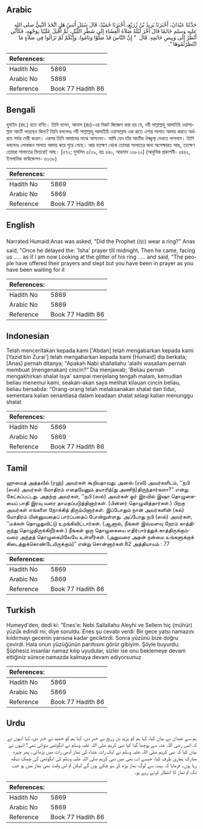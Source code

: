 ## Arabic


<div dir="rtl" lang="ar" style={{fontSize:'larger',backgroundColor:'#f8f9fa',padding:20}}>
حَدَّثَنَا عَبْدَانُ، أَخْبَرَنَا يَزِيدُ بْنُ زُرَيْعٍ، أَخْبَرَنَا حُمَيْدٌ، قَالَ سُئِلَ أَنَسٌ هَلِ اتَّخَذَ النَّبِيُّ صلى الله عليه وسلم خَاتَمًا قَالَ أَخَّرَ لَيْلَةً صَلاَةَ الْعِشَاءِ إِلَى شَطْرِ اللَّيْلِ، ثُمَّ أَقْبَلَ عَلَيْنَا بِوَجْهِهِ، فَكَأَنِّي أَنْظُرُ إِلَى وَبِيصِ خَاتَمِهِ‏.‏ قَالَ ‏ "‏ إِنَّ النَّاسَ قَدْ صَلَّوْا وَنَامُوا، وَإِنَّكُمْ لَمْ تَزَالُوا فِي صَلاَةٍ مَا انْتَظَرْتُمُوهَا ‏"‏‏.‏
</div>
<div style={{backgroundColor:'#f8f9fa',padding:20, marginBottom: 10}}><table> <thead> <tr> <th>References:</th> <th></th> </tr> </thead> <tbody><tr><td>Hadith No</td><td>5869</td></tr><tr><td>Arabic No</td><td>5869</td></tr><tr><td>Reference</td><td>Book 77 Hadith 86</td></tr></tbody></table></div>

## Bengali


<div dir="ltr" lang="bn" style={{fontSize:'larger',backgroundColor:'#f8f9fa',padding:20}}>
হুমাইদ (রহ.) হতে বর্ণিত। তিনি বলেন, আনাস (রাঃ)-এর নিকট জিজ্ঞেস করা হয় যে, নবী সাল্লাল্লাহু আলাইহি ওয়াসাল্লাম আংটি পরেছেন কিনা? তিনি বললেনঃ নবী সাল্লাল্লাহু আলাইহি ওয়াসাল্লাম এক রাতে এশার সালাত আদায় করতে অর্ধরাত পর্যন্ত দেরী করেন। এরপর তিনি আমাদের মাঝে আসলেন। আমি যেন তাঁর আংটির ঔজ্জ্বল্য দেখতে লাগলাম। তিনি বললেনঃ লোকজন সালাত আদায় করে শুয়ে গেছে। আর যতক্ষণ থেকে তোমরা সালাতের জন্য অপেক্ষারত আছ, ততক্ষণ তোমরা সালাতের ভিতরেই আছ। [৫৭২; মুসলিম ৫/৩৯, হাঃ ৬৪০, আহমাদ ১৩৮২০] (আধুনিক প্রকাশনী- ৫৪৪২, ইসলামিক ফাউন্ডেশন- ৫৩৩৮)
</div>
<div style={{backgroundColor:'#f8f9fa',padding:20, marginBottom: 10}}><table> <thead> <tr> <th>References:</th> <th></th> </tr> </thead> <tbody><tr><td>Hadith No</td><td>5869</td></tr><tr><td>Arabic No</td><td>5869</td></tr><tr><td>Reference</td><td>Book 77 Hadith 86</td></tr></tbody></table></div>

## English


<div dir="ltr" lang="en" style={{fontSize:'larger',backgroundColor:'#f8f9fa',padding:20}}>
Narrated Humaid:Anas was asked, "Did the Prophet (ﷺ) wear a ring?" Anas said, "Once he delayed the: 'Isha' prayer till midnight. Then he came, facing us ..... as if l am now Looking at the glitter of his ring ..... and said, "The people have offered their prayers and slept but you have been in prayer as you have been waiting for it
</div>
<div style={{backgroundColor:'#f8f9fa',padding:20, marginBottom: 10}}><table> <thead> <tr> <th>References:</th> <th></th> </tr> </thead> <tbody><tr><td>Hadith No</td><td>5869</td></tr><tr><td>Arabic No</td><td>5869</td></tr><tr><td>Reference</td><td>Book 77 Hadith 86</td></tr></tbody></table></div>

## Indonesian


<div dir="ltr" lang="id" style={{fontSize:'larger',backgroundColor:'#f8f9fa',padding:20}}>
Telah menceritakan kepada kami ['Abdan] telah mengabarkan kepada kami [Yazid bin Zurai'] telah mengabarkan kepada kami [Humaid] dia berkata; [Anas] pernah ditanya; "Apakah Nabi shallallahu 'alaihi wasallam pernah membuat (mengenakan) cincin?” Dia menjawab; 'Beliau pernah mengakhirkan shalat Isya' sampai menjelang tengah malam, kemudian beliau menemui kami, seakan-akan saya melihat kilauan cincin beliau, beliau bersabda: “Orang-orang telah melaksanakan shalat dan tidur, sementara kalian senantiasa dalam keadaan shalat selagi kalian menunggu shalat
</div>
<div style={{backgroundColor:'#f8f9fa',padding:20, marginBottom: 10}}><table> <thead> <tr> <th>References:</th> <th></th> </tr> </thead> <tbody><tr><td>Hadith No</td><td>5869</td></tr><tr><td>Arabic No</td><td>5869</td></tr><tr><td>Reference</td><td>Book 77 Hadith 86</td></tr></tbody></table></div>

## Tamil


<div dir="ltr" lang="ta" style={{fontSize:'larger',backgroundColor:'#f8f9fa',padding:20}}>
ஹுமைத் அத்தவீல் (ரஹ்) அவர்கள் கூறியதாவது: அனஸ் (ரலி) அவர்களிடம், ‘‘நபி (ஸல்) அவர்கள் மோதிரம் எதையேனும் தயாரித்(து அணிந்)திருந்தார்களா?” என்று கேட்கப்பட்டது. அதற்கு அவர்கள், ‘‘நபி (ஸல்) அவர்கள் ஓர் இரவில் இஷா தொழுகையைப் பாதி இரவு வரை தாமதப்படுத்தினார்கள். (பின்னர் தொழுவித்தார்கள்.) பிறகு அவர்கள் எங்களை நோக்கித் திரும்பினார்கள். இப்போதும் நான் அவர்களின் (கல்) மோதிரம் மின்னுவதைப் பார்ப்பதைப் போன்றுள்ளது. அப்போது நபி (ஸல்) அவர்கள், ‘‘மக்கள் தொழுதுவிட்டு உறங்கிவிட்டார்கள். (ஆனால், நீங்கள் இவ்வளவு நேரம் காத்திருந்து தொழுதிருக்கிறீர்கள்.) நீங்கள் ஒரு தொழுகையை எதிர்பார்த்துக் காத்திருக்கும்வரை அந்தத் தொழுகையிலேயே உள்ளீர்கள். (அதுவரை அதன் நன்மை உங்களுக்குக் கிடைத்துக்கொண்டேயிருக்கும்)” என்று சொன்னார்கள்.82 அத்தியாயம் : 77
</div>
<div style={{backgroundColor:'#f8f9fa',padding:20, marginBottom: 10}}><table> <thead> <tr> <th>References:</th> <th></th> </tr> </thead> <tbody><tr><td>Hadith No</td><td>5869</td></tr><tr><td>Arabic No</td><td>5869</td></tr><tr><td>Reference</td><td>Book 77 Hadith 86</td></tr></tbody></table></div>

## Turkish


<div dir="ltr" lang="tr" style={{fontSize:'larger',backgroundColor:'#f8f9fa',padding:20}}>
Humeyd'den, dedi ki: "Enes'e: Nebi Sallallahu Aleyhi ve Sellem hiç (mühür) yüzük edindi mi, diye soruldu. Enes şu cevabı verdi: Bir gece yatsı namazını kıldırmayı gecenin yarısına kadar geciktirdi. Sonra yüzünü bize doğru çevirdi. Hala onun yüzüğünün parıltısını görür gibiyim. Şöyle buyurdu: Şüphesiz insanlar namaz kılıp uyudular, sizler ise onu beklemeye devam ettiğiniz sürece namazda kalmaya devam ediyorsunuz
</div>
<div style={{backgroundColor:'#f8f9fa',padding:20, marginBottom: 10}}><table> <thead> <tr> <th>References:</th> <th></th> </tr> </thead> <tbody><tr><td>Hadith No</td><td>5869</td></tr><tr><td>Arabic No</td><td>5869</td></tr><tr><td>Reference</td><td>Book 77 Hadith 86</td></tr></tbody></table></div>

## Urdu


<div dir="rtl" lang="ur" style={{fontSize:'larger',backgroundColor:'#f8f9fa',padding:20}}>
ہم سے عبدان نے بیان کیا، کہا ہم کو یزید بن زریع نے خبر دی، کہا ہم کو حمید نے خبر دی، کہا انہوں نے کہ انس رضی اللہ عنہ سے پوچھا گیا کیا نبی کریم صلی اللہ علیہ وسلم نے انگوٹھی بنوائی تھی؟ انہوں نے بیان کیا کہ نبی کریم صلی اللہ علیہ وسلم نے ایک رات عشاء کی نماز آدھی رات میں پڑھائی۔ پھر چہرہ مبارک ہماری طرف کیا، جیسے اب بھی میں نبی کریم صلی اللہ علیہ وسلم کی انگوٹھی کی چمک دیکھ رہا ہوں۔ فرمایا کہ بہت سے لوگ نماز پڑھ کر سو چکے ہوں گے لیکن تم اس وقت بھی نماز میں ہو جب تک تم نماز کا انتظار کرتے رہے ہو۔
</div>
<div style={{backgroundColor:'#f8f9fa',padding:20, marginBottom: 10}}><table> <thead> <tr> <th>References:</th> <th></th> </tr> </thead> <tbody><tr><td>Hadith No</td><td>5869</td></tr><tr><td>Arabic No</td><td>5869</td></tr><tr><td>Reference</td><td>Book 77 Hadith 86</td></tr></tbody></table></div>